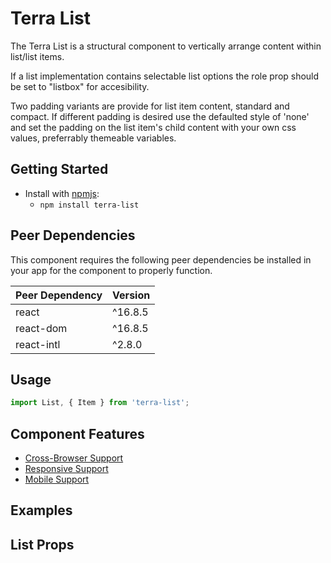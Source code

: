 


<Badge />

# Terra List

The Terra List is a structural component to vertically arrange content within list/list items.

If a list implementation contains selectable list options the role prop should be set to "listbox" for accesibility.

Two padding variants are provide for list item content, standard and compact. If different padding is desired use the defaulted style of 'none' and set the padding on the list item's child content with your own css values, preferrably themeable variables.

## Getting Started

- Install with [npmjs](https://www.npmjs.com):
  - `npm install terra-list`

<!-- AUTO-GENERATED-CONTENT:START Peer Dependencies -->
## Peer Dependencies

This component requires the following peer dependencies be installed in your app for the component to properly function.

| Peer Dependency | Version |
|-|-|
| react | ^16.8.5 |
| react-dom | ^16.8.5 |
| react-intl | ^2.8.0 |

<!-- AUTO-GENERATED-CONTENT:END -->

## Usage

```jsx
import List, { Item } from 'terra-list';
```

## Component Features
* [Cross-Browser Support](https://engineering.cerner.com/terra-ui/about/terra-ui/component-standards#cross-browser-support)
* [Responsive Support](https://engineering.cerner.com/terra-ui/about/terra-ui/component-standards#responsive-support)
* [Mobile Support](https://engineering.cerner.com/terra-ui/about/terra-ui/component-standards#mobile-support)

## Examples
<ListExample title="Default List" />
<ListDividedExample title="Divided List" />
<ListPaddedExample title="Padded List" />
<AriaDescribedByVisibleList
  title="Patient List with Visible Instructions using the ariaDescribedBy prop for accessibility"
  description="For assistive technology users, this example adds the aria-describedby attribute
  (in reference to the visible text above the list) to give additional instructions for how the user
  should use this list."
/>
<AriaDescribedByHiddenList
  title="Patient List with Visually Hidden Instructions using the ariaDescribedBy prop for accessibility"
  description="For assistive technology users, this example adds the aria-describedby attribute
  (in reference to visually hidden text) to give additional instructions for how the user
  should use this list."
/>
  <AriaDescriptionList
  title="Patient List with instructions using the ariaDescription prop for accessibility"
  description="For assistive technology users, this example adds the aria-description attribute
  to give additional instructions for how the user should use this list."
/>
<AriaDetailsList
  title="Patient List with Visible Instructions using the ariaDetails prop for  accessibility"
  description="For assistive technology users, this example adds the aria-details attribute
  (in reference to the visible text above the list) to give additional instructions for how the user
  should use this list."
/>
<ListDraggableExample/>
<ListDraggableCheckboxExample/>

## List Props
<ListPropsTable />